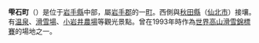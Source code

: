 {{unreferenced|time=2013-07-17T11:00:00+00:00}}
{{日本町村|
自治體名=雫石|
町村=町|
圖像=[[File:KoiwaiFarm.JPG|240px]]|
圖像說明=[[小岩井農場|小岩井農場]]|
町村章=|
日文原名=雫石町|
平假名=しずくいしちょう|
羅馬字拼音=Shizukuishi-chō|
都道府縣=岩手縣|
支廳=|
郡=岩手郡|
編號=03301-4|
面積=609.01|
邊界未定=|
人口=17,439|
統計時間=2013年7月1日|
自治體=[[盛岡市|盛岡市]]、[[花卷市|花卷市]]、[[八幡平市|八幡平市]]、<br />[[瀧澤市|瀧澤市]]、[[矢巾町|矢巾町]]、[[紫波町|紫波町]]<br />[[西和賀町|西和賀町]]<br />[[秋田縣|秋田縣]]：[[仙北市|仙北市]]|
樹=[[杉|杉]]|
花=[[菊|菊]]|
鳥=[[日本樹鶯|日本樹鶯]]|
其他象徵物=|
其他象徵=|
首長=[[深谷政光|深谷政光]]|
議員數=20|
郵遞區號=020-0595|
所在地=岩手郡雫石町千刈田5番地1 |
電話號碼=19-692-2111|
外部連結= http://www.town.shizukuishi.iwate.jp/|
經度=|
緯度=|
地圖=|
註記=
}}
'''雫石町'''（{{jpn|j=雫石町|hg=しずくいしちょう|rm=Shizukuishi chō|f=y}}）是位于[[岩手縣|岩手縣]]中部，屬[[岩手郡|岩手郡]]的一[[町|町]]。西側與[[秋田縣|秋田縣]]（[[仙北市|仙北市]]）接壤。有[[温泉|温泉]]、[[滑雪場|滑雪場]]、[[小岩井農場|小岩井農場]]等觀光景點。曾在1993年時作為[[世界高山滑雪錦標賽|世界高山滑雪錦標賽]]的場地之一。

{{岩手縣}}{{Authority control}}
